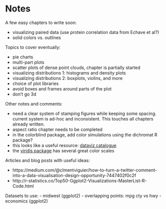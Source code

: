 # Notes

A few easy chapters to write soon:

- visualizing paired data (use protein correlation data from Echave et al?)
- solid colors vs. outlines

Topics to cover eventually:

- pie charts
- multi-part plots
- scatter plots of dense point clouds, chapter is partially started
- visualizing distributions 1: histograms and density plots
- visualizing distributions 2: boxplots, violins, and more
- choice of plot libraries
- avoid boxes and frames around parts of the plot
- don't go 3d

Other notes and comments:

- need a clear system of stamping figures while keeping some spacing. current system is ad-hoc and inconsistent. This touches all chapters already written.
- aspect ratio chapter needs to be completed
- in the colorblind package, add color simulations using the dichromat R package?
- this looks like a useful resource: [dataviz catalogue](http://www.datavizcatalogue.com/about.html)
- the [viridis package](https://CRAN.R-project.org/package=viridis) has several great color scales

Articles and blog posts with useful ideas:

- https://medium.com/@clmentviguier/how-to-turn-a-twitter-comment-into-a-data-visualisation-design-opportunity-7447402f0c2f
- http://r-statistics.co/Top50-Ggplot2-Visualizations-MasterList-R-Code.html

Datasets to use:
- midwest (ggplot2)
- overlapping points: mpg cty vs hwy
- economics (ggplot2)
